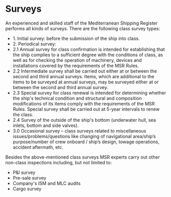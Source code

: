 # Surveys

<div data-type='wrapper'>
An experienced and skilled staff of the Mediterranean Shipping Register performs all kinds of surveys. There are the following class survey types:

- 1\. Initial survey: before the submission of the ship into class.
- 2\. Periodical survey:
- 2.1 Annual survey for class confirmation is intended for establishing that the ship complies to a sufficient degree with the conditions of class, as well as for checking the operation of machinery, devices and installations covered by the requirements of the MSR Rules.
- 2.2 Intermediate survey shall be carried out either at or between the second and third annual surveys. Items, which are additional to the items to be surveyed at annual surveys, may be surveyed either at or between the second and third annual survey.
- 2.3 Special survey for class renewal is intended for determining whether the ship's technical condition and structural and composition modifications of its items comply with the requirements of the MSR Rules. Special survey shall be carried out at 5-year intervals to renew the class.
- 2.4 Survey of the outside of the ship's bottom (underwater hull, sea inlets, bottom and side valves).
- 3.0 Occasional survey – class surveys related to miscellaneous issues/problems/questions like changing of navigational area/ship’s purpose/number of crew onboard / ship’s design,  towage operations, accident aftermath, etc.

Besides the above-mentioned class surveys MSR experts carry out other non-class inspections including, but not limited to:

- P&I survey
- Pre-sale survey
- Company's ISM and MLC audits
- Cargo survey
</div>
